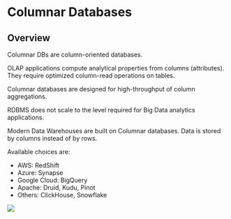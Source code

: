 # Columnar Databases

## Overview

Columnar DBs are column-oriented databases.

OLAP applications compute analytical properties from columns (attributes). They require optimized column-read operations on tables.

Columnar databases are designed for high-throughput of column aggregations. 

RDBMS does not scale to the level required for Big Data analytics applications.

Modern Data Warehouses are built on Columnar databases. Data is stored by columns instead of by rows.

Available choices are:

- AWS: RedShift
- Azure: Synapse
- Google Cloud: BigQuery
- Apache: Druid, Kudu, Pinot
- Others: ClickHouse, Snowflake

![](https://www.ml4devs.com/images/illustrations/rdbms-vs-columnar-or-oltp-vs-olap-databases.webp)